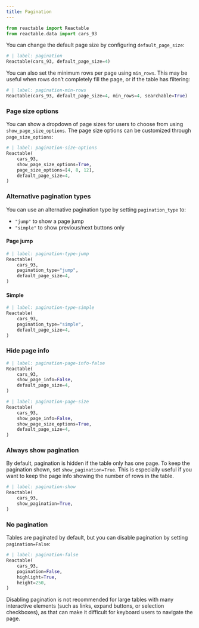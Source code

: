 ```yaml
---
title: Pagination
---
```


```python
from reactable import Reactable
from reactable.data import cars_93

```

You can change the default page size by configuring `default_page_size`:

```python
# | label: pagination
Reactable(cars_93, default_page_size=4)
```

You can also set the minimum rows per page using `min_rows`. This may be useful when rows don’t completely fill the page, or if the table has filtering:

```python
# | label: pagination-min-rows
Reactable(cars_93, default_page_size=4, min_rows=4, searchable=True)

```

### Page size options

You can show a dropdown of page sizes for users to choose from using `show_page_size_options`. The page size options can be customized through `page_size_options`:

```python
# | label: pagination-size-options
Reactable(
    cars_93,
    show_page_size_options=True,
    page_size_options=[4, 8, 12],
    default_page_size=4,
)
```

### Alternative pagination types

You can use an alternative pagination type by setting `pagination_type` to:

* `"jump"` to show a page jump
* `"simple"` to show previous/next buttons only

#### Page jump

```python
# | label: pagination-type-jump
Reactable(
    cars_93,
    pagination_type="jump",
    default_page_size=4,
)
```

#### Simple

```python
# | label: pagination-type-simple
Reactable(
    cars_93,
    pagination_type="simple",
    default_page_size=4,
)
```

### Hide page info

```python
# | label: pagination-page-info-false
Reactable(
    cars_93,
    show_page_info=False,
    default_page_size=4,
)
```


```python
# | label: pagination-page-size
Reactable(
    cars_93,
    show_page_info=False,
    show_page_size_options=True,
    default_page_size=4,
)
```

### Always show pagination

By default, pagination is hidden if the table only has one page. To keep the pagination shown, set `show_pagination=True`. This is especially useful if you want to keep the page info showing the number of rows in the table.

```python
# | label: pagination-show
Reactable(
    cars_93,
    show_pagination=True,
)
```

### No pagination

Tables are paginated by default, but you can disable pagination by setting `pagination=False`:

```python
# | label: pagination-false
Reactable(
    cars_93,
    pagination=False,
    highlight=True,
    height=250,
)
```

:::{.callout-tip}
Disabling pagination is not recommended for large tables with many interactive elements (such as links, expand buttons, or selection checkboxes), as that can make it difficult for keyboard users to navigate the page.
:::